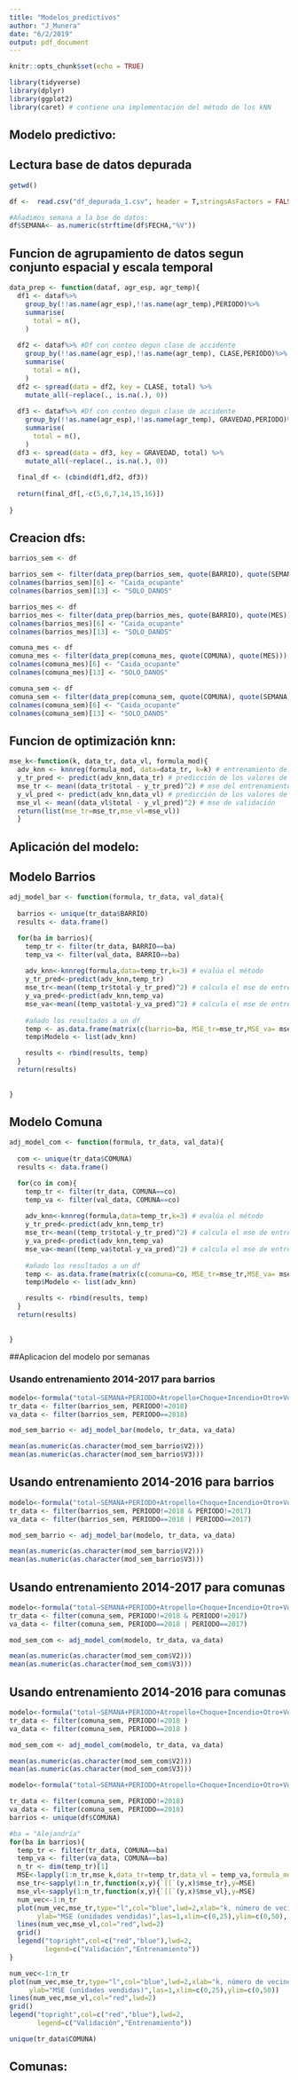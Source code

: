 ```yaml
---
title: "Modelos_predictivos"
author: "J_Munera"
date: "6/2/2019"
output: pdf_document
---
```


```r
knitr::opts_chunk$set(echo = TRUE)
```

```r
library(tidyverse)
library(dplyr)
library(ggplot2)
library(caret) # contiene una implementación del método de los kNN
```


## Modelo predictivo:

## Lectura base de datos depurada
```r
getwd()

df <-  read.csv("df_depurada_1.csv", header = T,stringsAsFactors = FALSE, encoding = "ISO_8859-1",)

#Añadimos semana a la bse de datos:
df$SEMANA<- as.numeric(strftime(df$FECHA,"%V"))
```

## Funcion de agrupamiento de datos segun conjunto espacial y escala temporal
```r
data_prep <- function(dataf, agr_esp, agr_temp){
  df1 <- dataf%>%
    group_by(!!as.name(agr_esp),!!as.name(agr_temp),PERIODO)%>%
    summarise(
      total = n(),
    )
  
  df2 <- dataf%>% #Df con conteo degun clase de accidente
    group_by(!!as.name(agr_esp),!!as.name(agr_temp), CLASE,PERIODO)%>%
    summarise(
      total = n(),
    )
  df2 <- spread(data = df2, key = CLASE, total) %>%
    mutate_all(~replace(., is.na(.), 0))
  
  df3 <- dataf%>% #Df con conteo degun clase de accidente
    group_by(!!as.name(agr_esp),!!as.name(agr_temp), GRAVEDAD,PERIODO)%>%
    summarise(
      total = n(),
    )
  df3 <- spread(data = df3, key = GRAVEDAD, total) %>%
    mutate_all(~replace(., is.na(.), 0))
  
  final_df <- (cbind(df1,df2, df3))
  
  return(final_df[,-c(5,6,7,14,15,16)])
    
}
```

## Creacion dfs:

```r
barrios_sem <- df

barrios_sem <- filter(data_prep(barrios_sem, quote(BARRIO), quote(SEMANA)), BARRIO!="0" & BARRIO!="Sin Nombre") 
colnames(barrios_sem)[6] <- "Caida_ocupante"
colnames(barrios_sem)[13] <- "SOLO_DANOS"

barrios_mes <- df
barrios_mes <- filter(data_prep(barrios_mes, quote(BARRIO), quote(MES)), BARRIO!="0" & BARRIO!="Sin Nombre") 
colnames(barrios_mes)[6] <- "Caida_ocupante"
colnames(barrios_mes)[13] <- "SOLO_DANOS"
```

```r
comuna_mes <- df
comuna_mes <- filter(data_prep(comuna_mes, quote(COMUNA), quote(MES))) 
colnames(comuna_mes)[6] <- "Caida_ocupante"
colnames(comuna_mes)[13] <- "SOLO_DANOS"

comuna_sem <- df
comuna_sem <- filter(data_prep(comuna_sem, quote(COMUNA), quote(SEMANA))) 
colnames(comuna_sem)[6] <- "Caida_ocupante"
colnames(comuna_sem)[13] <- "SOLO_DANOS"
```





## Funcion de optimización knn:
```r
mse_k<-function(k, data_tr, data_vl, formula_mod){
  adv_knn <- knnreg(formula_mod, data=data_tr, k=k) # entrenamiento del modelo
  y_tr_pred <- predict(adv_knn,data_tr) # predicción de los valores de entrenamiento
  mse_tr <- mean((data_tr$total - y_tr_pred)^2) # mse del entrenamiento
  y_vl_pred <- predict(adv_knn,data_vl) # predicción de los valores de prueba
  mse_vl <- mean((data_vl$total - y_vl_pred)^2) # mse de validación
  return(list(mse_tr=mse_tr,mse_vl=mse_vl))
  }
```


## Aplicación del modelo:

## Modelo Barrios
```r
adj_model_bar <- function(formula, tr_data, val_data){
  
  barrios <- unique(tr_data$BARRIO)
  results <- data.frame()

  for(ba in barrios){
    temp_tr <- filter(tr_data, BARRIO==ba)
    temp_va <- filter(val_data, BARRIO==ba)
    
    adv_knn<-knnreg(formula,data=temp_tr,k=3) # evalúa el método
    y_tr_pred<-predict(adv_knn,temp_tr)
    mse_tr<-mean((temp_tr$total-y_tr_pred)^2) # calcula el mse de entrenamiento
    y_va_pred<-predict(adv_knn,temp_va)
    mse_va<-mean((temp_va$total-y_va_pred)^2) # calcula el mse de entrenamiento
    
    #añado los resultados a un df
    temp <- as.data.frame(matrix(c(barrio=ba, MSE_tr=mse_tr,MSE_va= mse_va), ncol=3))
    temp$Modelo <- list(adv_knn)

    results <- rbind(results, temp)
  }
  return(results)
  
  
}
```

## Modelo Comuna
```r
adj_model_com <- function(formula, tr_data, val_data){
  
  com <- unique(tr_data$COMUNA)
  results <- data.frame()

  for(co in com){
    temp_tr <- filter(tr_data, COMUNA==co)
    temp_va <- filter(val_data, COMUNA==co)
    
    adv_knn<-knnreg(formula,data=temp_tr,k=3) # evalúa el método
    y_tr_pred<-predict(adv_knn,temp_tr)
    mse_tr<-mean((temp_tr$total-y_tr_pred)^2) # calcula el mse de entrenamiento
    y_va_pred<-predict(adv_knn,temp_va)
    mse_va<-mean((temp_va$total-y_va_pred)^2) # calcula el mse de entrenamiento
    
    #añado los resultados a un df
    temp <- as.data.frame(matrix(c(comuna=co, MSE_tr=mse_tr,MSE_va= mse_va), ncol=3))
    temp$Modelo <- list(adv_knn)

    results <- rbind(results, temp)
  }
  return(results)
  
  
}
```


##Aplicacion del modelo por semanas 

### Usando entrenamiento 2014-2017 para barrios
```r
modelo<-formula("total~SEMANA+PERIODO+Atropello+Choque+Incendio+Otro+Volcamiento+Caida_ocupante+HERIDO+SOLO_DANOS")
tr_data <- filter(barrios_sem, PERIODO!=2018)
va_data <- filter(barrios_sem, PERIODO==2018)

mod_sem_barrio <- adj_model_bar(modelo, tr_data, va_data)

mean(as.numeric(as.character(mod_sem_barrio$V2)))
mean(as.numeric(as.character(mod_sem_barrio$V3)))
```

## Usando entrenamiento 2014-2016 para barrios
```r
modelo<-formula("total~SEMANA+PERIODO+Atropello+Choque+Incendio+Otro+Volcamiento+Caida_ocupante+HERIDO+MUERTO")
tr_data <- filter(barrios_sem, PERIODO!=2018 & PERIODO!=2017)
va_data <- filter(barrios_sem, PERIODO==2018 | PERIODO==2017)

mod_sem_barrio <- adj_model_bar(modelo, tr_data, va_data)

mean(as.numeric(as.character(mod_sem_barrio$V2)))
mean(as.numeric(as.character(mod_sem_barrio$V3)))
```

## 

## Usando entrenamiento 2014-2017 para comunas
```r
modelo<-formula("total~SEMANA+PERIODO+Atropello+Choque+Incendio+Otro+Volcamiento+Caida_ocupante+HERIDO+MUERTO")
tr_data <- filter(comuna_sem, PERIODO!=2018 & PERIODO!=2017)
va_data <- filter(comuna_sem, PERIODO==2018 | PERIODO==2017)

mod_sem_com <- adj_model_com(modelo, tr_data, va_data)

mean(as.numeric(as.character(mod_sem_com$V2)))
mean(as.numeric(as.character(mod_sem_com$V3)))

```

## Usando entrenamiento 2014-2016 para comunas
```r
modelo<-formula("total~SEMANA+PERIODO+Atropello+Choque+Incendio+Otro+Volcamiento+Caida_ocupante+HERIDO+MUERTO")
tr_data <- filter(comuna_sem, PERIODO!=2018 )
va_data <- filter(comuna_sem, PERIODO==2018 )

mod_sem_com <- adj_model_com(modelo, tr_data, va_data)

mean(as.numeric(as.character(mod_sem_com$V2)))
mean(as.numeric(as.character(mod_sem_com$V3)))

```






```r
modelo<-formula("total~SEMANA+PERIODO+Atropello+Choque+Incendio+Otro+Volcamiento+Caida_ocupante")

tr_data <- filter(comuna_sem, PERIODO!=2018)
va_data <- filter(comuna_sem, PERIODO==2018)
barrios <- unique(df$COMUNA)

#ba = "Alejandría"
for(ba in barrios){
  temp_tr <- filter(tr_data, COMUNA==ba)
  temp_va <- filter(va_data, COMUNA==ba)
  n_tr <- dim(temp_tr)[1]
  MSE<-lapply(1:n_tr,mse_k,data_tr=temp_tr,data_vl = temp_va,formula_mod = modelo)
  mse_tr<-sapply(1:n_tr,function(x,y){`[[`(y,x)$mse_tr},y=MSE)
  mse_vl<-sapply(1:n_tr,function(x,y){`[[`(y,x)$mse_vl},y=MSE)
  num_vec<-1:n_tr
  plot(num_vec,mse_tr,type="l",col="blue",lwd=2,xlab="k, número de vecinos",
       ylab="MSE (unidades vendidas)",las=1,xlim=c(0,25),ylim=c(0,50), main=ba)
  lines(num_vec,mse_vl,col="red",lwd=2)
  grid()
  legend("topright",col=c("red","blue"),lwd=2,
         legend=c("Validación","Entrenamiento"))
}
```

```r
num_vec<-1:n_tr
plot(num_vec,mse_tr,type="l",col="blue",lwd=2,xlab="k, número de vecinos",
     ylab="MSE (unidades vendidas)",las=1,xlim=c(0,25),ylim=c(0,50))
lines(num_vec,mse_vl,col="red",lwd=2)
grid()
legend("topright",col=c("red","blue"),lwd=2,
       legend=c("Validación","Entrenamiento"))

```

```r
unique(tr_data$COMUNA)
```


## Comunas:
